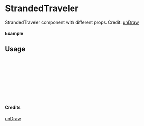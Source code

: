 
<Meta of={StrandedTraveler} title="unDraw/StrandedTraveler" />

# StrandedTraveler

StrandedTraveler component with different props.
Credit: [unDraw](https://undraw.co/illustrations)

#### Example

<Canvas of={StrandedTraveler.Primary} />

## Usage

```ts
import { StrandedTraveler } from "yadl-ui";

const Example = () => {
  return (
      <StrandedTraveler />
  );
};

export default Example;
```

#### Credits
[unDraw](https://undraw.co/illustrations)
